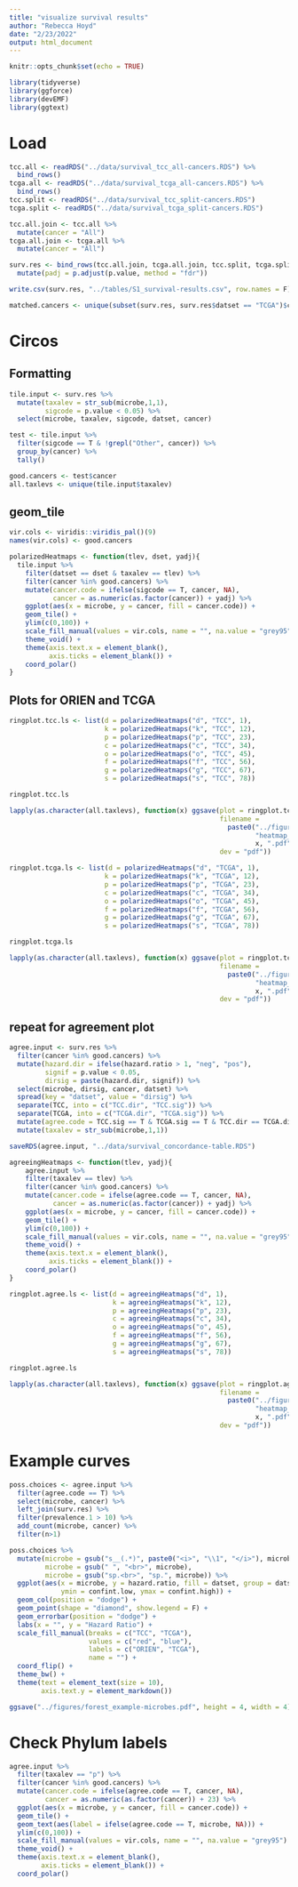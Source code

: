 ```yaml
---
title: "visualize survival results"
author: "Rebecca Hoyd"
date: "2/23/2022"
output: html_document
---
```


```r
knitr::opts_chunk$set(echo = TRUE)

library(tidyverse)
library(ggforce)
library(devEMF)
library(ggtext)
```

# Load

```r
tcc.all <- readRDS("../data/survival_tcc_all-cancers.RDS") %>%
  bind_rows()
tcga.all <- readRDS("../data/survival_tcga_all-cancers.RDS") %>%
  bind_rows()
tcc.split <- readRDS("../data/survival_tcc_split-cancers.RDS")
tcga.split <- readRDS("../data/survival_tcga_split-cancers.RDS")
```

```r
tcc.all.join <- tcc.all %>%
  mutate(cancer = "All")
tcga.all.join <- tcga.all %>%
  mutate(cancer = "All")

surv.res <- bind_rows(tcc.all.join, tcga.all.join, tcc.split, tcga.split) %>%
  mutate(padj = p.adjust(p.value, method = "fdr"))

write.csv(surv.res, "../tables/S1_survival-results.csv", row.names = F)
```

```r
matched.cancers <- unique(subset(surv.res, surv.res$datset == "TCGA")$cancer)
```

# Circos

## Formatting

```r
tile.input <- surv.res %>%
  mutate(taxalev = str_sub(microbe,1,1),
         sigcode = p.value < 0.05) %>%
  select(microbe, taxalev, sigcode, datset, cancer)


```

```r
test <- tile.input %>%
  filter(sigcode == T & !grepl("Other", cancer)) %>%
  group_by(cancer) %>%
  tally()

good.cancers <- test$cancer
all.taxlevs <- unique(tile.input$taxalev)
```

## geom_tile

```r
vir.cols <- viridis::viridis_pal()(9)
names(vir.cols) <- good.cancers
```

```r
polarizedHeatmaps <- function(tlev, dset, yadj){
  tile.input %>%
    filter(datset == dset & taxalev == tlev) %>%
    filter(cancer %in% good.cancers) %>%
    mutate(cancer.code = ifelse(sigcode == T, cancer, NA),
           cancer = as.numeric(as.factor(cancer)) + yadj) %>%
    ggplot(aes(x = microbe, y = cancer, fill = cancer.code)) +
    geom_tile() +
    ylim(c(0,100)) +
    scale_fill_manual(values = vir.cols, name = "", na.value = "grey95") + 
    theme_void() +
    theme(axis.text.x = element_blank(),
          axis.ticks = element_blank()) +
    coord_polar()
}
```

## Plots for ORIEN and TCGA 

```r
ringplot.tcc.ls <- list(d = polarizedHeatmaps("d", "TCC", 1),
                        k = polarizedHeatmaps("k", "TCC", 12),
                        p = polarizedHeatmaps("p", "TCC", 23),
                        c = polarizedHeatmaps("c", "TCC", 34),
                        o = polarizedHeatmaps("o", "TCC", 45),
                        f = polarizedHeatmaps("f", "TCC", 56),
                        g = polarizedHeatmaps("g", "TCC", 67),
                        s = polarizedHeatmaps("s", "TCC", 78))

ringplot.tcc.ls
```

```r
lapply(as.character(all.taxlevs), function(x) ggsave(plot = ringplot.tcc.ls[[x]],
                                                     filename = 
                                                       paste0("../figures/",
                                                              "heatmap_ring_TCC_",
                                                              x, ".pdf"),
                                                     dev = "pdf"))
```

```r
ringplot.tcga.ls <- list(d = polarizedHeatmaps("d", "TCGA", 1),
                        k = polarizedHeatmaps("k", "TCGA", 12),
                        p = polarizedHeatmaps("p", "TCGA", 23),
                        c = polarizedHeatmaps("c", "TCGA", 34),
                        o = polarizedHeatmaps("o", "TCGA", 45),
                        f = polarizedHeatmaps("f", "TCGA", 56),
                        g = polarizedHeatmaps("g", "TCGA", 67),
                        s = polarizedHeatmaps("s", "TCGA", 78))

ringplot.tcga.ls
```

```r
lapply(as.character(all.taxlevs), function(x) ggsave(plot = ringplot.tcga.ls[[x]],
                                                     filename = 
                                                       paste0("../figures/",
                                                              "heatmap_ring_TCGA_",
                                                              x, ".pdf"),
                                                     dev = "pdf"))
```

## repeat for agreement plot

```r
agree.input <- surv.res %>%
  filter(cancer %in% good.cancers) %>%
  mutate(hazard.dir = ifelse(hazard.ratio > 1, "neg", "pos"),
         signif = p.value < 0.05,
         dirsig = paste(hazard.dir, signif)) %>%
  select(microbe, dirsig, cancer, datset) %>%
  spread(key = "datset", value = "dirsig") %>%
  separate(TCC, into = c("TCC.dir", "TCC.sig")) %>%
  separate(TCGA, into = c("TCGA.dir", "TCGA.sig")) %>%
  mutate(agree.code = TCC.sig == T & TCGA.sig == T & TCC.dir == TCGA.dir) %>%
  mutate(taxalev = str_sub(microbe,1,1))

saveRDS(agree.input, "../data/survival_concordance-table.RDS")
```

```r
agreeingHeatmaps <- function(tlev, yadj){
    agree.input %>%
    filter(taxalev == tlev) %>%
    filter(cancer %in% good.cancers) %>%
    mutate(cancer.code = ifelse(agree.code == T, cancer, NA),
           cancer = as.numeric(as.factor(cancer)) + yadj) %>%
    ggplot(aes(x = microbe, y = cancer, fill = cancer.code)) +
    geom_tile() +
    ylim(c(0,100)) +
    scale_fill_manual(values = vir.cols, name = "", na.value = "grey95") +
    theme_void() +
    theme(axis.text.x = element_blank(),
          axis.ticks = element_blank()) +
    coord_polar()
}
```

```r
ringplot.agree.ls <- list(d = agreeingHeatmaps("d", 1),
                          k = agreeingHeatmaps("k", 12),
                          p = agreeingHeatmaps("p", 23),
                          c = agreeingHeatmaps("c", 34),
                          o = agreeingHeatmaps("o", 45),
                          f = agreeingHeatmaps("f", 56),
                          g = agreeingHeatmaps("g", 67),
                          s = agreeingHeatmaps("s", 78))

ringplot.agree.ls
```

```r
lapply(as.character(all.taxlevs), function(x) ggsave(plot = ringplot.agree.ls[[x]],
                                                     filename = 
                                                       paste0("../figures/",
                                                              "heatmap_ring_agree_",
                                                              x, ".pdf"),
                                                     dev = "pdf"))
```

# Example curves

```r
poss.choices <- agree.input %>%
  filter(agree.code == T) %>%
  select(microbe, cancer) %>%
  left_join(surv.res) %>%
  filter(prevalence.1 > 10) %>%
  add_count(microbe, cancer) %>%
  filter(n>1)

```

```r
poss.choices %>%
  mutate(microbe = gsub("s__(.*)", paste0("<i>", "\\1", "</i>"), microbe),
         microbe = gsub(" ", "<br>", microbe),
         microbe = gsub("sp.<br>", "sp.", microbe)) %>%
  ggplot(aes(x = microbe, y = hazard.ratio, fill = datset, group = datset,
             ymin = confint.low, ymax = confint.high)) +
  geom_col(position = "dodge") +
  geom_point(shape = "diamond", show.legend = F) +
  geom_errorbar(position = "dodge") +
  labs(x = "", y = "Hazard Ratio") +
  scale_fill_manual(breaks = c("TCC", "TCGA"),
                    values = c("red", "blue"),
                    labels = c("ORIEN", "TCGA"),
                    name = "") +
  coord_flip() +
  theme_bw() +
  theme(text = element_text(size = 10),
        axis.text.y = element_markdown())

ggsave("../figures/forest_example-microbes.pdf", height = 4, width = 4)
```


# Check Phylum labels

```r
agree.input %>%
  filter(taxalev == "p") %>%
  filter(cancer %in% good.cancers) %>%
  mutate(cancer.code = ifelse(agree.code == T, cancer, NA),
         cancer = as.numeric(as.factor(cancer)) + 23) %>%
  ggplot(aes(x = microbe, y = cancer, fill = cancer.code)) +
  geom_tile() +
  geom_text(aes(label = ifelse(agree.code == T, microbe, NA))) +
  ylim(c(0,100)) +
  scale_fill_manual(values = vir.cols, name = "", na.value = "grey95") +
  theme_void() +
  theme(axis.text.x = element_blank(),
        axis.ticks = element_blank()) +
  coord_polar()
```